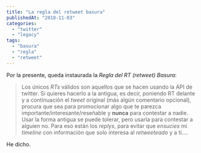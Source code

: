 ```yaml
---
title: "La regla del retweet basura"
publishedAt: "2010-11-03"
categories: 
  - "twitter"
  - "legacy"
tags: 
  - "basura"
  - "regla"
  - "retweet"
---
```


Por la presente, queda instaurada la _Regla del RT (retweet) Basura_:

> Los únicos _RTs_ válidos son aquellos que se hacen usando la API de twitter. Si quieres hacerlo a la antigua, es decir, poniendo RT delante y a continuación el _tweet_ original (más algún comentario opcional), procura que sea para promocionar algo que te parezca importante/interesante/reseñable y **nunca** para contestar a nadie. Usar la forma antigua se puede tolerar, pero usarla para contestar a alguien no. Para eso están los _replys_, para evitar que _ensucies_ mi _timeline_ con información que solo interesa al _retweeteado_ y a ti....

He dicho.
